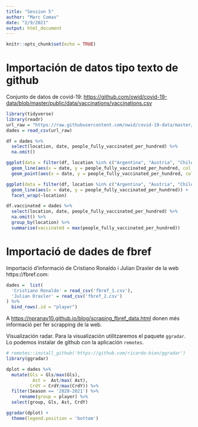 ```yaml
---
title: "Session 5"
author: "Marc Comas"
date: "2/9/2021"
output: html_document
---
```


```r
knitr::opts_chunk$set(echo = TRUE)
```

# Importación de datos tipo texto de github

Conjunto de datos de covid-19: <https://github.com/owid/covid-19-data/blob/master/public/data/vaccinations/vaccinations.csv>

```r
library(tidyverse)
library(readr)
url_raw = "https://raw.githubusercontent.com/owid/covid-19-data/master/public/data/vaccinations/vaccinations.csv"
dades = read_csv(url_raw)
```

```r
df = dades %>%
  select(location, date, people_fully_vaccinated_per_hundred) %>%
  na.omit()
```

```r
ggplot(data = filter(df, location %in% c("Argentina", "Austria", "Chile"))) +
  geom_line(aes(x = date, y = people_fully_vaccinated_per_hundred, col = location)) +
  geom_point(aes(x = date, y = people_fully_vaccinated_per_hundred, col = location))
```

```r
ggplot(data = filter(df, location %in% c("Argentina", "Austria", "Chile"))) +
  geom_line(aes(x = date, y = people_fully_vaccinated_per_hundred)) +
  facet_wrap(~location)
```

```r
df.vaccinated = dades %>%
  select(location, date, people_fully_vaccinated_per_hundred) %>%
  na.omit() %>%
  group_by(location) %>%
  summarise(vaccinated = max(people_fully_vaccinated_per_hundred))
```

# Importació de dades de fbref

Importació d'informació de Cristiano Ronaldo i Julian Draxler de la web https://fbref.com:

```r
dades =  list(
  'Cristiano Ronaldo' = read_csv('fbref_1.csv'),
  'Julian Draxler' = read_csv('fbref_2.csv')
) %>%
  bind_rows(.id = "player")
```

A <https://npranav10.github.io/blog/scraping_fbref_data.html> donen més informació per fer scrapping de la web.

Visualización radar. Para la visualización utilitzaremos el paquete `ggradar`. Lo podemos instalar de github con la aplicación `remotes`. 

```r
# remotes::install_github('https://github.com/ricardo-bion/ggradar')
library(ggradar)

dplot = dades %>%
  mutate(Gls = Gls/max(Gls),
          Ast =  Ast/max( Ast),
         CrdY = CrdY/max(CrdY)) %>%
  filter(Season == '2020-2021') %>%
     rename(group = player) %>%
  select(group, Gls, Ast, CrdY)

ggradar(dplot) +
  theme(legend.position = 'bottom')
```

